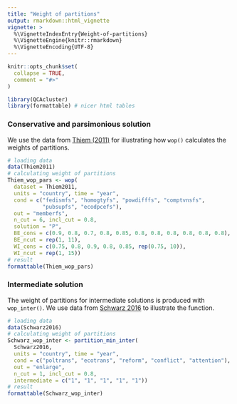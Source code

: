 ```yaml
---
title: "Weight of partitions"
output: rmarkdown::html_vignette
vignette: >
  %\VignetteIndexEntry{Weight-of-partitions}
  %\VignetteEngine{knitr::rmarkdown}
  %\VignetteEncoding{UTF-8}
---
```


```r
knitr::opts_chunk$set(
  collapse = TRUE,
  comment = "#>"
)
```

```r
library(QCAcluster)
library(formattable) # nicer html tables
```

### Conservative and parsimonious solution
We use the data from [Thiem (2011)](https://doi.org/10.1017/S1755773910000251) for illustrating how `wop()` calculates the weights of partitions.
```r
# loading data
data(Thiem2011)
# calculating weight of partitions
Thiem_wop_pars <- wop(
  dataset = Thiem2011,
  units = "country", time = "year",
  cond = c("fedismfs", "homogtyfs", "powdifffs", "comptvnsfs", 
           "pubsupfs", "ecodpcefs"),
  out = "memberfs",
  n_cut = 6, incl_cut = 0.8,
  solution = "P",
  BE_cons = c(0.9, 0.8, 0.7, 0.8, 0.85, 0.8, 0.8, 0.8, 0.8, 0.8, 0.8),
  BE_ncut = rep(1, 11),
  WI_cons = c(0.75, 0.8, 0.9, 0.8, 0.85, rep(0.75, 10)),
  WI_ncut = rep(1, 15))
# result
formattable(Thiem_wop_pars)
```

### Intermediate solution
The weight of partitions for intermediate solutions is produced with `wop_inter()`. We use data from [Schwarz 2016](https://doi.org/10.1080/07036337.2016.1203309) to illustrate the function.
```r
# loading data
data(Schwarz2016)
# calculating weight of partitions
Schwarz_wop_inter <- partition_min_inter(
  Schwarz2016,
  units = "country", time = "year",
  cond = c("poltrans", "ecotrans", "reform", "conflict", "attention"),
  out = "enlarge",
  n_cut = 1, incl_cut = 0.8,
  intermediate = c("1", "1", "1", "1", "1"))
# result
formattable(Schwarz_wop_inter)
```

